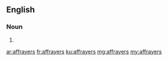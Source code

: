 ==English==

===Noun===
{{head|en|noun plural form}}

# {{plural of|affrayer|lang=en}}

[[ar:affrayers]]
[[fr:affrayers]]
[[ku:affrayers]]
[[mg:affrayers]]
[[my:affrayers]]